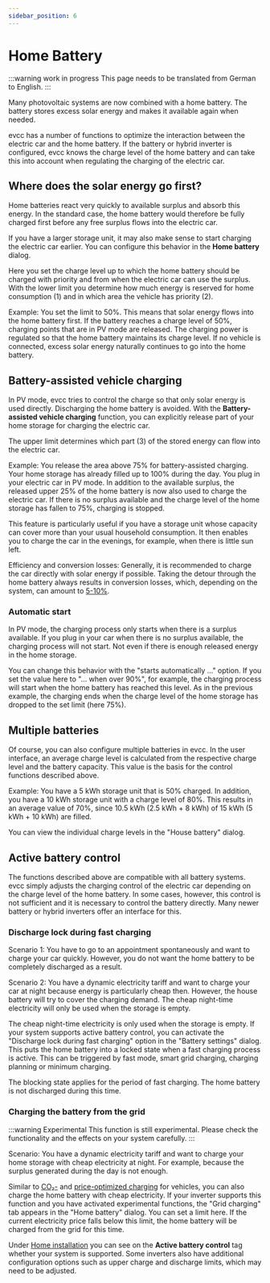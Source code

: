 ```yaml
---
sidebar_position: 6
---
```



# Home Battery

:::warning work in progress
This page needs to be translated from German to English.
:::

Many photovoltaic systems are now combined with a home battery.
The battery stores excess solar energy and makes it available again when needed.

evcc has a number of functions to optimize the interaction between the electric car and the home battery.
If the battery or hybrid inverter is configured, evcc knows the charge level of the home battery and can take this into account when regulating the charging of the electric car.

## Where does the solar energy go first?

Home batteries react very quickly to available surplus and absorb this energy.
In the standard case, the home battery would therefore be fully charged first before any free surplus flows into the electric car.

If you have a larger storage unit, it may also make sense to start charging the electric car earlier.
You can configure this behavior in the **Home battery** dialog.

<Screenshot
  name="features/screenshots/battery-navigation"
  caption="Screenshot der Hauptnavigation."
/>

Here you set the charge level up to which the home battery should be charged with priority and from when the electric car can use the surplus.
With the lower limit you determine how much energy is reserved for home consumption (1) and in which area the vehicle has priority (2).

<Screenshot
  name="features/screenshots/battery-priority"
  caption="Priorität Haus und Auto"
/>

Example: You set the limit to 50%. This means that solar energy flows into the home battery first.
If the battery reaches a charge level of 50%, charging points that are in PV mode are released.
The charging power is regulated so that the home battery maintains its charge level.
If no vehicle is connected, excess solar energy naturally continues to go into the home battery.

## Battery-assisted vehicle charging

In PV mode, evcc tries to control the charge so that only solar energy is used directly.
Discharging the home battery is avoided.
With the **Battery-assisted vehicle charging** function, you can explicitly release part of your home storage for charging the electric car.

The upper limit determines which part (3) of the stored energy can flow into the electric car.

<Screenshot
  name="features/screenshots/battery-buffer"
  caption="Batterieunterstütztes Fahrzeugladen"
/>

Example: You release the area above 75% for battery-assisted charging.
Your home storage has already filled up to 100% during the day.
You plug in your electric car in PV mode.
In addition to the available surplus, the released upper 25% of the home battery is now also used to charge the electric car.
If there is no surplus available and the charge level of the home storage has fallen to 75%, charging is stopped.

This feature is particularly useful if you have a storage unit whose capacity can cover more than your usual household consumption.
It then enables you to charge the car in the evenings, for example, when there is little sun left.

Efficiency and conversion losses: Generally, it is recommended to charge the car directly with solar energy if possible. 
Taking the detour through the home battery always results in conversion losses, which, depending on the system, can amount to [5-10%](https://solar.htw-berlin.de/studien/stromspeicher-inspektion-2024/).

### Automatic start

In PV mode, the charging process only starts when there is a surplus available.
If you plug in your car when there is no surplus available, the charging process will not start.
Not even if there is enough released energy in the home storage.

You can change this behavior with the "starts automatically ..." option.
If you set the value here to "... when over 90%", for example, the charging process will start when the home battery has reached this level.
As in the previous example, the charging ends when the charge level of the home storage has dropped to the set limit (here 75%).

<Screenshot
  name="features/screenshots/battery-bufferstart"
  caption="Automatischer Start"
/>

## Multiple batteries

Of course, you can also configure multiple batteries in evcc.
In the user interface, an average charge level is calculated from the respective charge level and the battery capacity.
This value is the basis for the control functions described above.

Example: You have a 5 kWh storage unit that is 50% charged. In addition, you have a 10 kWh storage unit with a charge level of 80%.
This results in an average value of 70%, since 10.5 kWh (2.5 kWh + 8 kWh) of 15 kWh (5 kWh + 10 kWh) are filled.

You can view the individual charge levels in the "House battery" dialog.

## Active battery control

The functions described above are compatible with all battery systems.
evcc simply adjusts the charging control of the electric car depending on the charge level of the home battery.
In some cases, however, this control is not sufficient and it is necessary to control the battery directly.
Many newer battery or hybrid inverters offer an interface for this.

### Discharge lock during fast charging

Scenario 1: You have to go to an appointment spontaneously and want to charge your car quickly.
However, you do not want the home battery to be completely discharged as a result.

Scenario 2: You have a dynamic electricity tariff and want to charge your car at night because energy is particularly cheap then.
However, the house battery will try to cover the charging demand.
The cheap night-time electricity will only be used when the storage is empty.

The cheap night-time electricity is only used when the storage is empty.
If your system supports active battery control, you can activate the "Discharge lock during fast charging" option in the "Battery settings" dialog.
This puts the home battery into a locked state when a fast charging process is active. This can be triggered by fast mode, smart grid charging, charging planning or minimum charging.

The blocking state applies for the period of fast charging.
The home battery is not discharged during this time.

### Charging the battery from the grid

:::warning Experimental
This function is still experimental. Please check the functionality and the effects on your system carefully.
:::

Scenario: You have a dynamic electricity tariff and want to charge your home storage with cheap electricity at night.
For example, because the surplus generated during the day is not enough.

<Screenshot
  name="features/screenshots/battery-grid-charging"
  caption="Hausbatterie Dialog für Netzladen"
/>

Similar to [CO₂-](./co2) and [price-optimized charging](./dynamic-prices) for vehicles, you can also charge the home battery with cheap electricity.
If your inverter supports this function and you have activated experimental functions, the "Grid charging" tab appears in the "Home battery" dialog.
You can set a limit here.
If the current electricity price falls below this limit, the home battery will be charged from the grid for this time.

Under [Home installation](../devices/meters) you can see on the **Active battery control** tag whether your system is supported.
Some inverters also have additional configuration options such as upper charge and discharge limits, which may need to be adjusted.
